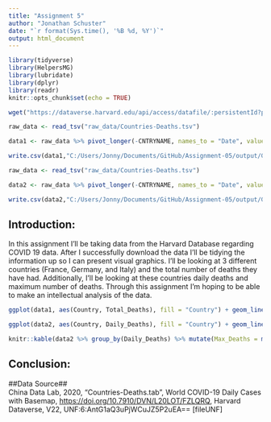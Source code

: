 ```yaml
---
title: "Assignment 5"
author: "Jonathan Schuster"
date: "`r format(Sys.time(), '%B %d, %Y')`"
output: html_document
---
```


<!-- (1) Create folders for raw_data and output --> 


<!-- (2) Write a chunk that loads the needed tidyverse libraries but does not show up in any way in the final html document. --> 

```r
library(tidyverse)
library(HelpersMG)
library(lubridate)
library(dplyr)
library(readr)
knitr::opts_chunk$set(echo = TRUE)
```

<!-- (3) Write a chunk that uses wget to download the data file from the Harvard Dataverse and save is as raw_data/Countries-Deaths.tsv. This chunk should also not show up in any way in the final html and should be cached so that you do not repeatedly download the file as you reexecute your code. --> 

```r

wget("https://dataverse.harvard.edu/api/access/datafile/:persistentId?persistentId=doi:10.7910/DVN/L20LOT/FZLQRQ ", destfile = "C:/Users/Jonny/Documents/GitHub/Assignment-05/raw_data/Countries-Deaths.tsv")

```

<!-- (4) Write a chunk that creates a tidy dataset called output/GFI_total_deaths_by_date.csv. This file should have variables named Country, Date, and Total_Deaths. You will need to use several tidy tools to restructure the data with pivot_long() and convert the four-digit codes to dates using lubridate. Filter the data so that only information from Germany, France, and Italy are present. This chuck should not display anything in the final html document. --> 

```r
raw_data <- read_tsv("raw_data/Countries-Deaths.tsv")

data1 <- raw_data %>% pivot_longer(-CNTRYNAME, names_to = "Date", values_to = "Total_Deaths") %>% separate(col = "Date", into = c("Month", "Day"), sep = 2) %>% mutate(Date = mdy(paste(Month, Day, "2020", sep = "-"))) %>% filter(CNTRYNAME %in% c("France", "Germany", "Italy")) %>% rename(Country = `CNTRYNAME`)

write.csv(data1,"C:/Users/Jonny/Documents/GitHub/Assignment-05/output/GFI_total_deaths_by_date.csv", row.names = FALSE)
```



<!-- (5) Write another chunk that reates a tidy dataset called output/GFI_daily_deaths_by_date.csv. This file should have variables named Country, Date, and Daily_Deaths. You can start from the previous data and use the lag() function to calculate the daily death rates as a difference between adjacent datapoints. Once again, this should not show up in the final html. --> 

```r

raw_data <- read_tsv("raw_data/Countries-Deaths.tsv")

data2 <- raw_data %>% pivot_longer(-CNTRYNAME, names_to = "Date", values_to = "Daily_Deaths") %>% separate(col = "Date", into = c("Month", "Day"), sep = 2) %>% mutate(Date = mdy(paste(Month, Day, "2020", sep = "-"))) %>% filter(CNTRYNAME %in% c("France", "Germany", "Italy")) %>% rename(Country = `CNTRYNAME`) %>% lag(1)

write.csv(data2,"C:/Users/Jonny/Documents/GitHub/Assignment-05/output/GFI_daily_deaths_by_date.csv", row.names = FALSE)

```

<!-- (6) Write a chunk that uses ggplot2 to create a line graph that comparing the total deaths between the three countries over time. Color each line by country and use a line size of 1.5. Set the Y axis to be a log10 scale, and label that axis as Total COVID-19 Deaths. Please use the ggplot2 linedraw theme for your plot. --> 

## Introduction: ##

In this assignment I'll be taking data from the Harvard Database regarding COVID 19 data. After I successfully download the data I'll be tidying the information up so I can present visual graphics. I'll be looking at 3 different countries (France, Germany, and Italy) and the total number of deaths they have had. Additionally, I'll be looking at these countries daily deaths and maximum number of deaths. Through this assignment I'm hoping to be able to make an intellectual analysis of the data.

```r

ggplot(data1, aes(Country, Total_Deaths), fill = "Country") + geom_line(size = 1.5) + scale_y_log10() + labs(y = "Total COVID-19 Deaths") + theme_linedraw()

```

<!-- (7) Write a chunk that uses ggplot2 to create a line graph that comparing the daily deaths between the three countries over time. Color each line by country and use a line size of 1.5. Label the y axis as Daily COVID-19 Deaths and set the y-axis limits to range from 0 to 1,000. Please use the ggplot2 linedraw theme for your plot. --> 

```r

ggplot(data2, aes(Country, Daily_Deaths), fill = "Country") + geom_line(size = 1.5) + scale_y_log10() + labs(y = "Daily COVID-19 Deaths") + theme_linedraw()

```

<!-- (8) Write one last chuck that groups the daily death data by country and finds the maximum number of deaths per day. Use knitr::kable() to display this as a table in your html document. -->  

```r

knitr::kable(data2 %>% group_by(Daily_Deaths) %>% mutate(Max_Deaths = max(Daily_Deaths)))

```

## Conclusion: ##

<!-- (9) Using markdown, provide an introduction and conclusion section before and after the analysis that you just performed, respectively. These sections should be level 2 headings. --> 


<!-- (10) Cite your data source - another level 2 heading - using this reference. Check online to make sure that you get any formatting (e.g. italics, links, etc. correct) --> 


##Data Source##    
China Data Lab, 2020, "Countries-Deaths.tab", World COVID-19 Daily Cases with Basemap, [https://doi.org/10.7910/DVN/L20LOT/FZLQRQ](https://doi.org/10.7910/DVN/L20LOT/FZLQRQ), Harvard Dataverse, V22, UNF:6:AntG1aQ3uPjWCuJZ5P2uEA== [fileUNF]

